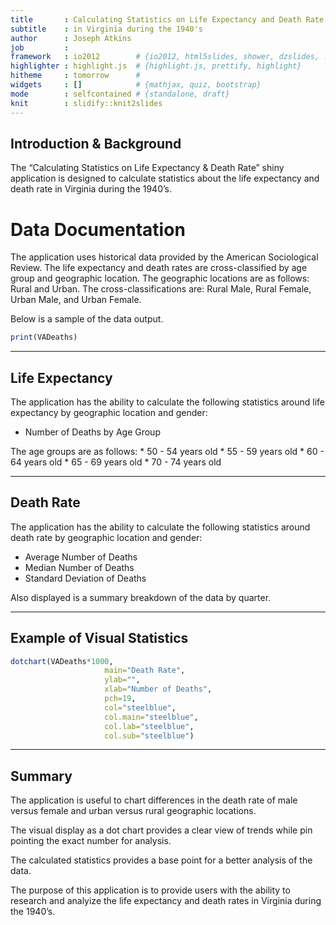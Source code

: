 ```yaml
---
title       : Calculating Statistics on Life Expectancy and Death Rate
subtitle    : in Virginia during the 1940's
author      : Joseph Atkins
job         : 
framework   : io2012        # {io2012, html5slides, shower, dzslides, ...}
highlighter : highlight.js  # {highlight.js, prettify, highlight}
hitheme     : tomorrow      # 
widgets     : []            # {mathjax, quiz, bootstrap}
mode        : selfcontained # {standalone, draft}
knit        : slidify::knit2slides
---
```


## Introduction & Background

The "Calculating Statistics on Life Expectancy & Death Rate" shiny application is designed to calculate statistics about the life expectancy and death rate in Virginia during the 1940's.

# Data Documentation
The application uses historical data provided by the American Sociological Review. The life expectancy and death rates are cross-classified by age group and geographic location. The geographic locations are as follows: Rural and Urban. The cross-classifications are: Rural Male, Rural Female, Urban Male, and Urban Female. 

Below is a sample of the data output. 
```r
print(VADeaths)
```


---

## Life Expectancy

The application has the ability to calculate the following statistics around life expectancy by geographic location and gender:

* Number of Deaths by Age Group

The age groups are as follows: 
* 50 - 54 years old
* 55 - 59 years old
* 60 - 64 years old
* 65 - 69 years old
* 70 - 74 years old


---

## Death Rate

The application has the ability to calculate the following statistics around death rate by geographic location and gender:

* Average Number of Deaths 
* Median Number of Deaths
* Standard Deviation of Deaths

Also displayed is a summary breakdown of the data by quarter.

---

## Example of Visual Statistics

```r
dotchart(VADeaths*1000, 
                     main="Death Rate",
                     ylab="",
                     xlab="Number of Deaths",
                     pch=19,
                     col="steelblue",
                     col.main="steelblue",
                     col.lab="steelblue",
                     col.sub="steelblue")
```

---

## Summary

The application is useful to chart differences in the death rate of male versus female and urban versus rural geographic locations.

The visual display as a dot chart provides a clear view of trends while pin pointing the exact number for analysis. 

The calculated statistics provides a base point for a better analysis of the data.

The purpose of this application is to provide users with the ability to research and analyize the life expectancy and death rates in Virginia during the 1940's.





